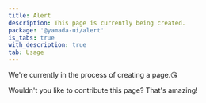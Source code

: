 ```yaml
---
title: Alert
description: This page is currently being created.
package: '@yamada-ui/alert'
is_tabs: true
with_description: true
tab: Usage
---
```


We're currently in the process of creating a page.😘

Wouldn't you like to contribute this page? That's amazing!
